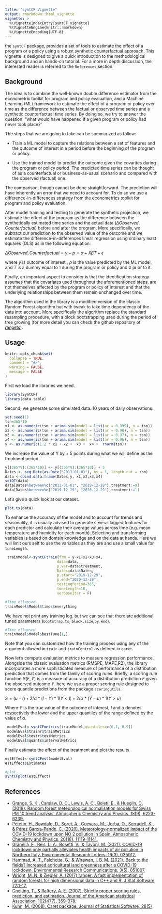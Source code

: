 ```yaml
---
title: "syntCF Vignette"
output: rmarkdown::html_vignette
vignette: >
  %\VignetteIndexEntry{syntCF_vignette}
  %\VignetteEngine{knitr::rmarkdown}
  %\VignetteEncoding{UTF-8}
---
```


the `syntCF` package, provides a set of tools to estimate the effect of a program or a policy using a robust synthetic counterfactual approach. This vignette is designed to give a quick introduction to the methodological background and an hands-on tutorial. For a more in depth discussion, the interested reader is referred to the `References` section.

## Background

The idea is to combine the well-known double difference estimator from the econometric toolkit for program and policy evaluation, and a Machine Learning (ML) framework to estimate the effect of a program or policy over time as the difference between the factual or observed time series and a synthetic counterfactual time series. By doing so, we try to answer the question: "what would have happened if a given program or policy had never took place?"

The steps that we are going to take can be summarized as follow:

- Train a ML model to capture the relations between a set of features and the outcome of interest in a period before the beginning of the program or policy. 

- Use the trained model to predict the outcome given the covarites during the program or policy period. The predicted time series can be thought of as a counterfactual or business-as-usual scenario and compared with the observed (factual) one.

The comparison, though cannot be done straightforward. The prediction will have inherently an error that we need to account for. To do so we use a difference-in-differences strategy from the econometrics toolkit for program and policy evaluation.

After model training and testing to generate the synthetic projection, we estimate the effect of the program as the difference between the synthetically estimated time series and the actual data ($ΔObserved,Counterfactual$) before and after the program. More specifically, we subtract our prediction to the observed value of the outcome and we estimate the difference-in-differences linear regression using ordinary least squares (OLS) as in the following equation:

$ΔObserved,Counterfactual =y-p=\alpha+ X\beta T + \epsilon$


where $y$ is outcome of interest , $ρ$ is the value predicted by the ML model, and $T$ is a dummy equal to 1 during the program or policy and 0 prior to it.

Finally, an important aspect to consider is that the identification strategy assumes that the covariates used throughout the aforementioned steps, are not themselves affected by the program or policy of interest and that the underlying relationships between them remain unchanged over time.
<!-- Hence the identification strategy is based on the difference between the prediction error before and during the treatment period. -->

The algorithm used in the library is a modified version of the classic Random Forest algorithm but with tweak to take time dependency of the data into account. More specifically the algorithm replace the standard resampling procedure, with a block bootstrapping used during the period of tree growing (for more detail you can check the github repository of [rangets](https://github.com/hyanworkspace/rangerts)).

## Usage
```r
knitr::opts_chunk$set(
  collapse = TRUE,
  comment = "#>",
  warning = FALSE,
  message = FALSE
)


```
First we load the libraries we need.

```r
library(SyntCF)
library(data.table)
```



Second, we generate some simulated data. 10 years of daily observations.
```r
set.seed(1)
tsn=365*10
x1 <- as.numeric(tsn + arima.sim(model = list(ar = 0.999), n = tsn))
x2 <- as.numeric(tsn + arima.sim(model = list(ar = 0.98), n = tsn))
x3 <- as.numeric(tsn + arima.sim(model = list(ar = 0.97), n = tsn))
x4 <- as.numeric(tsn + arima.sim(model = list(ar = 0.96), n = tsn))
y <- as.numeric(1.2 * x1 + x2 +  x3 +  x4 +  rnorm(tsn))

```

We increase the value of Y by + 5 points during what we will define as the treatment period.

```r
y[(365*9):(365*10)] <- y[(365*9):(365*10)] + 5
Dates <- seq.Date(as.Date("2011-01-01"), by = 1, length.out = tsn)
data <-cbind.data.frame(Dates,y, x1,x2,x3,x4)
setDT(data)
data[Dates%between%c("2011-01-01", "2019-12-28"),treatment:=0]
data[Dates%between%c("2019-12-29", "2020-12-29"),treatment:=1]
```

Let's give a quick look at our dataset.
```r
plot.ts(data)
```

To enhance the accuracy of the model and to account for trends and seasonality, it is usually advised to generate several lagged features for each predictor and calculate their average values across time (e.g. mean temperature and humidity for each month). Selecting and transforming variables is based on domain knowledge and on the data at hands. Here we will limit ours self to use the variables as they are and use a small value for `tuneLength`.

```r
 trainModel<-syntCFtrain(frm = y~x1+x2+x3+x4,
                        data=data,
                        p.var=data$treatment,
                        Dates=data$Dates,
                        p.start="2019-12-29",
                        p.end="2020-12-29",
                        testingPeriod=365,
                        tuneLength=10,
                        verboseIter = F)
```

```r
#Time ellapsed
trainModel$Model$times$everything
```
We have not print any training log, but we can see that there are additional tuned parameters (`bootstrap.ts`, `block.size`,`by.end`).
```r
#Time ellapsed
trainModel$Model$bestTune[1,]
```


Note that you can customized how the training process using any of the argument allowed in `train` and `trainControl` as defined in `caret`.


Now let's compute evaluation metrics to measure regression performance.
Alongside the classic evaluation metrics (RMSPE, MAPE,R2), the library incorporates a more sophisticated measure of performance of a distribution prediction that comes from the family of scoring rules. Briefly, a scoring rule function $S(F, Y)$ is a measure of accuracy of a distribution prediction $F$ given the observed outcome $Y$. here we use a proper scoring rule designed to score quantile predictions from the package `scoringutils`.

$S = (u - l) + 2/\alpha * (l - Y) * 1(Y < l) + 2/\alpha * (Y - u) * 1(Y > u)$

Where $Y$ is the true value of the outcome of interest, $l$ and $u$ denotes respectively the lower and the upper quantiles of the range defined by the value of $\alpha$.

```r
 modelEval<-syntCFmetrics(trainModel,quantiles=c(0.1, 0.9))
 modelEval$trainr$trainMetrics
 modelEval$testr$testMetrics
 modelEval$quants$intervalMetrics
```
Finally estimate the effect of the treatment and plot the results.

```r
estEffect<-syntCFest(modelEval)
estEffect$Estimates
```

```r
#plot
syntCFplot(estEffect)
```


## References

- [Grange, S. K., Carslaw, D. C., Lewis, A. C., Boleti, E., & Hueglin, C. (2018). Random forest meteorological normalisation models for Swiss PM 10 trend analysis. Atmospheric Chemistry and Physics, 18(9), 6223-6239.](https://acp.copernicus.org/articles/18/6223/2018/)
- [Petetin, H., Bowdalo, D., Soret, A., Guevara, M., Jorba, O., Serradell, K., & Pérez García-Pando, C. (2020). Meteorology-normalized impact of the COVID-19 lockdown upon NO 2 pollution in Spain. Atmospheric Chemistry and Physics, 20(18), 11119-11141.](https://acp.copernicus.org/articles/20/11119/2020/#abstract)
- [Granella, F., Reis, L. A., Bosetti, V., & Tavoni, M. (2021). COVID-19 lockdown only partially alleviates health impacts of air pollution in Northern Italy. Environmental Research Letters, 16(3), 035012.](https://iopscience.iop.org/article/10.1088/1748-9326/abd3d2)
- [Hammad, A. T., Falchetta, G., & Wirawan, I. B. M. (2021). Back to the fields? Increased agricultural land greenness after a COVID-19 lockdown. Environmental Research Communications, 3(5), 051007.](https://iopscience.iop.org/article/10.1088/2515-7620/abffa4)
- [Wright, M. N. & Ziegler, A. (2017) ranger: A fast implementation of random forests for high dimensional data in C++ and R. J Stat Software 77:1-17.](https://doi.org/10.18637/jss.v077.i01)
- [Gneiting, T., & Raftery, A. E. (2007). Strictly proper scoring rules, prediction, and estimation. Journal of the American statistical Association, 102(477), 359-378.](https://viterbi-web.usc.edu/~shaddin/cs699fa17/docs/GR07.pdf)
- [Kuhn, M. (2008). Caret package. Journal of Statistical Software, 28(5)](https://www.jstatsoft.org/article/view/v028i05)


